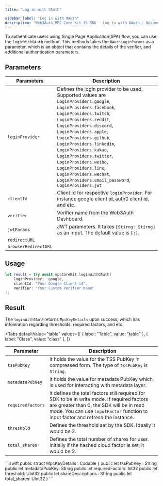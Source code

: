 ```yaml
---
title: "Log in with OAuth"

sidebar_label: "Log in with OAuth"
description: "Web3Auth MPC Core Kit JS SDK - Log in with OAuth | Documentation - Web3Auth"
---
```




To authenticate users using Single Page Application(SPA) flow, you can use the `loginWithOAuth`
method. This methods takes the `OAuthLoginParams` as a parameter, which is an object that contains
the details of the verifier, and additional authentication parameters.

## Parameters

| Parameters           | Description                                                                                                                                                                                                                                                                                                                                                                                                                                             |
| -------------------- | ------------------------------------------------------------------------------------------------------------------------------------------------------------------------------------------------------------------------------------------------------------------------------------------------------------------------------------------------------------------------------------------------------------------------------------------------------- |
| `loginProvider`      | Defines the login provider to be used. Supported values are `LoginProviders.google`, `LoginProviders.facebook`, `LoginProviders.twitch`, `LoginProviders.reddit`, `LoginProviders.discord`, `LoginProviders.apple`, `LoginProviders.github`, `LoginProviders.linkedin`, `LoginProviders.kakao`, `LoginProviders.twitter`, `LoginProviders.weibo`, `LoginProviders.line`, `LoginProviders.wechat`, `LoginProviders.email_password`, `LoginProviders.jwt` |
| `clientId`           | Client id for respective `loginProvider`. For instance google client id, auth0 client id, and etc.                                                                                                                                                                                                                                                                                                                                                      |
| `verifier`           | Verifier name from the Web3Auth Dashboard.                                                                                                                                                                                                                                                                                                                                                                                                              |
| `jwtParams`          | JWT parameters. It takes `[Stirng: Stirng]` as an input. The default value is `[:]`.                                                                                                                                                                                                                                                                                                                                                                    |
| `redirectURL`        |                                                                                                                                                                                                                                                                                                                                                                                                                                                         |
| `browserRedirectURL` |                                                                                                                                                                                                                                                                                                                                                                                                                                                         |

## Usage

```swift
let result = try await mpcCoreKit.loginWithOAuth(
    loginProvider: .google,
    clientId: "Your Google Client id",
    verifier: "Your Custom Verifier name"
);
```

## Result

The `loginWith0Auth`returns `MpcKeyDetails` upon success, which has infomration regarding
thresholds, required factors, and etc.

<Tabs
  defaultValue="table"
  values={[
    { label: "Table", value: "table" },
    { label: "Class", value: "class" },
  ]}
>

<TabItem value="table">

| Parameter         | Description                                                                                                                                                                                                                 |
| ----------------- | --------------------------------------------------------------------------------------------------------------------------------------------------------------------------------------------------------------------------- |
| `tssPubKey`       | It holds the value for the TSS PubKey in compressed form. The type of `tssPubKey` is `String`.                                                                                                                              |
| `metadataPubKey`  | It holds the value for metadata PubKey which is used for interacting with metadata layer.                                                                                                                                   |
| `requiredFactors` | It defines the total factors still required for SDK to be in write mode. If required factors are greater than 0, the SDK will be in read mode. You can use `inputFactor` function to input factor and refresh the instance. |
| `threshold`       | Defines the threshold set by the SDK. Ideally it would be 2.                                                                                                                                                                |
| `total_shares`    | Defines the total number of shares for user. Initially if the hashed cloud factor is set, it would be 2.                                                                                                                    |

</TabItem>

<TabItem value = "class">
```swift
public struct MpcKeyDetails : Codable {
    public let tssPubKey : String
    public let metadataPubKey: String
    public let requiredFactors: Int32
    public let threshold: UInt32
    public let shareDescriptions : String
    public let total_shares: UInt32
}
```
</TabItem>
</Tabs>
